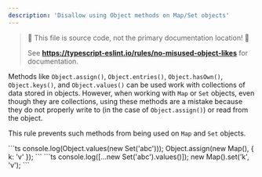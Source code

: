 ```yaml
---
description: 'Disallow using Object methods on Map/Set objects'
---
```


> 🛑 This file is source code, not the primary documentation location! 🛑
>
> See **https://typescript-eslint.io/rules/no-misused-object-likes** for documentation.

Methods like `Object.assign()`, `Object.entries()`, `Object.hasOwn()`, `Object.keys()`, and `Object.values()` can be
used work with collections of data stored in objects. However, when working with `Map` or `Set` objects, even though
they are collections, using these methods are a mistake because they do not properly write to (in the case of
`Object.assign()`) or read from the object.

This rule prevents such methods from being used on `Map` and `Set` objects.

<Tabs>
  <TabItem value="❌ Incorrect">
		```ts
			console.log(Object.values(new Set('abc')));
			Object.assign(new Map(), { k: 'v' });
		```
	</TabItem>
  <TabItem value="✅ Correct">
		```ts
			console.log([...new Set('abc').values()]);
			new Map().set('k', 'v');
		```
	</TabItem>
</Tabs>
